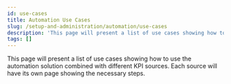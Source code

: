 ```yaml
---
id: use-cases
title: Automation Use Cases
slug: /setup-and-administration/automation/use-cases
description: 'This page will present a list of use cases showing how to use the automation solution combined with different KPI sources. Each source will have its own page showing the necessary steps.'
tags: []
---
```


This page will present a list of use cases showing how to use the automation solution combined with different KPI sources. Each source will have its own page showing the necessary steps.
